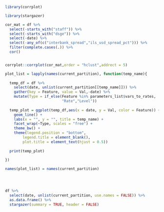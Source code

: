 
```r

library(corrplot)

library(stargazer)

```


```r

cor_mat = df %>% 
  select(-starts_with("staff")) %>% 
  select(-starts_with("dsge")) %>% 
  select(-date) %>% 
  select(-any_of(c("interbank_spread","ils_usd_spread_pct"))) %>% 
  filter(complete.cases(.)) %>% 
  cor()


corrplot::corrplot(cor_mat,order = "hclust",addrect = 5)

```


```r


plot_list = lapply(names(current_partition), function(temp_name){
  
  temp_df = df %>% 
    select(date, unlist(current_partition[[temp_name]])) %>% 
    gather(key = Feature, value = Val,-date) %>% 
    mutate(Type = if_else(Feature %in% parameters_list$vars_to_rates,
                          "Rate","Level"))
  
  temp_plot = ggplot(temp_df,aes(x = date, y = Val, color = Feature)) + 
    geom_line() + 
    labs(x = "", y = "", title = temp_name) + 
    facet_wrap(~Type, scales = "free") + 
    theme_bw() + 
    theme(legend.position = "bottom",
        legend.title = element_blank(),
        plot.title = element_text(hjust = 0.5))
  
  print(temp_plot)
  
})

names(plot_list) = names(current_partition)


  
```


```r

df %>% 
  select(date, unlist(current_partition, use.names = FALSE)) %>% 
  as.data.frame() %>% 
  stargazer(summary = TRUE, header = FALSE)
  


```

